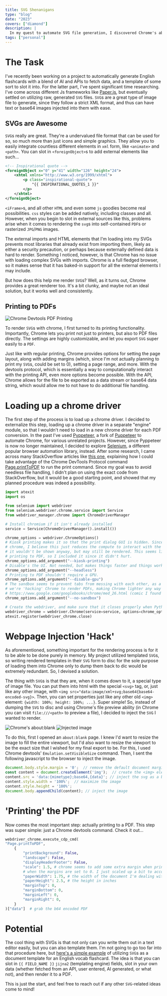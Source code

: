 ```yaml
---
title: SVG Shenanigans
type: "blog"
date: "2023"
covers: ["diamond"]
description: |
  In my quest to automate SVG file generation, I discovered Chrome's ability to convert complex SVGs with imports into self-contained PDFs through its printing protocol. My aim was to write a script to easily convert Chrome-preview-able files into PDFs. With Selenium and Chrome's Devtools Protocol, I was able to figure out how to perform the conversion, but wasn't satisfied. In this post, I discuss my script to convert complex files like SVGs to PDFs without any file handling, from memory to memory, headless-ly to allow for a smooth and efficient conversion process.
tags: ["personal"]
---
```


# The Task

I've recently been working on a project to automatically generate English flashcards with a blend of AI and APIs to fetch data, and a template of some sort to slot it into. For the latter part, I've spent significant time researching. I've come across different Js frameworks like [Paper.js](http://paperjs.org/), but eventually settled on utilizing raw, generated `SVG` files. `SVG`s are a great type of image file to generate, since they follow a strict XML format, and thus can have text or base64 images injected into them with ease.

## SVGs are Awesome

`SVG`s really are great. They're a undervalued file format that can be used for so, so much more than just icons and simple graphics. They allow you to easily integrate countless different elements in `xml` form, like `<animate>` and `<path>`. You can slot in `<foreignObject>`s to add external elements like such...

```xml
<!-- Inspirational quote -->
<foreignObject x="0" y="41" width="126" height="24">
    <xhtml xmlns="http://www.w3.org/1999/xhtml">
        <p class="inspirational-quote">
            "{{ INSPIRATIONAL_QUOTES_1 }}"
        </p>
    </xhtml>
</foreignObject>
```

`<iFrame>`s, and all other `HTML` and even some `js` goodies become real possibilities. `css` styles can be added natively, including classes and all. However, when you begin to slot in external sources like this, problems arise when it comes to rendering the `svg`s into self-contained `PDF`s or rasterized `JPG`/`PNG` images.

The external imports and HTML elements that I'm loading into my SVGs prevents most libraries that already exist from importing them, likely as either a security precaution, or perhaps because externally defined data is hard to render. Something I noticed, however, is that Chrome has no issue with loading complex SVGs with imports. Chrome is a full fledged browser, so it makes sense that it has baked-in support for all the external elements I may include.

But how does this help me render `SVG`s? Well, as it turns out, Chrome provides a great renderer too. It's a bit clunky, and maybe not an ideal solution, but it works well and consistently.

## Printing to PDFs

![Chrome Devtools PDF Printing](renderPDF.png|width=36|float=right)

To render `SVG`s with chrome, I first turned to its printing functionality. Importantly, Chrome lets you print not just to printers, but also to PDF files directly. The settings are highly customizable, and let you export `SVG` super easily to a `PDF`.

Just like with regular printing, Chrome provides options for setting the page layout, along with adding margins (which, since I'm not actually planning to print my `SVG`s, could be set to 0), setting a page range, and more. With the devtools protocol, which is essentially a way to computationally interact with the printing API, even more options become possible. With the API, Chrome allows for the file to be exported as a data stream or base64 data string, which would allow me to not have to do additional file handling.

# Loading up a chrome driver

The first step of the process is to load up a chrome driver. I decided to externalize this step, loading up a chrome driver in a separate "engine" module, so that I wouldn't need to load in a new chrome driver for each PDF conversion. In the past I've used [Pyppeteer](https://github.com/pyppeteer/pyppeteer), a fork of [Puppeteer](https://pptr.dev/) to automate Chrome, for various unrelated projects. However, since Pyppeteer is now no longer maintained, I decided to explore [Selenium](https://www.selenium.dev/), a different popular browser automation library, instead. After some research, I came across many StackOverflow articles like [this one](https://stackoverflow.com/a/68353518/14266969), explaining how I could take advantage of the Chrome DevTools Protocol command [Page.printToPDF](https://chromedevtools.github.io/devtools-protocol/tot/Page/#method-printToPDF) to run the print command. Since my goal was to avoid needless file handling, I didn't plan on using the exact code from StackOverflow, but it would be a good starting point, and showed that my planned procedure was indeed a possibility.

```py
import atexit
import os

from selenium import webdriver
from selenium.webdriver.chrome.service import Service
from webdriver_manager.chrome import ChromeDriverManager

# Install chromium if it isn't already installed
service = Service(ChromeDriverManager().install())

chrome_options = webdriver.ChromeOptions()
# Kiosk printing makes it so that the print dialog GUI is hidden. Since I'm using headless
# chrome, I believe this just reduces the compute to interact with the print-to-pdf API, since
# it wouldn't be shown anyway, but may still be rendered. This seems like a common flag for
# printing to PDF, so I included it since it didn't hurt.
chrome_options.add_argument("--kiosk-printing")
# Disable's the UI. Not needed, but makes things faster and things work on CLI only computers.
chrome_options.add_argument("--headless")
# Printing to PDF shouldn't require a GPU.
chrome_options.add_argument("--disable-gpu")
# The sandbox seems to prevent tabs from messing with each other, as a security feature. Since
# we're 'hacking' Chrome to render PDFs, making Chrome lighter any way we can is ideal.
# https://www.google.com/googlebooks/chrome/med_26.html (comic I found that helps explain it)
chrome_options.add_argument("--no-sandbox")

# Create the webdriver, and make sure that it closes properly when Python exits
webdriver_chrome = webdriver.Chrome(service=service, options=chrome_options)
atexit.register(webdriver_chrome.close)
```

# Webpage Injection 'Hack'

As aforementioned, something important for the rendering process is for it to be able to be done purely in memory. My project utilized templated `SVG`s, so writing rendered templates in their `SVG` form to disc for the sole purpose of loading them into Chrome only to dump them back to dic would be extremely redundant. So, I devised a solution.

The thing with `SVG`s is that they are, when it comes down to it, a special type of image file. You can put them into html with the special `<svg>` tag, or, just like any other image, with `<img src="data:image/xml+svg;base64{base64-encoded-svg}>`. Then, you can set properties just like any other old `<img>` element: `{width: 100%; height: 100%; ...}`. Super simple! So, instead of dumping the `SVG` to disc and using Chrome's file preview ability (in Chrome you can visit `file:///<path>` to preview a file), I decided to inject the `SVG` I wanted to render.

![Chrome's about:blank](aboutBlank.png)
![Injected image](injectedImage.png)

To do this, first I opened an `about:blank` page. I knew I'd want to resize the image to fill the entire viewport, but I'd also want to resize the viewport to be the exact size that I wished for my final export to be. For this, I used Chrome devtools' `Emulation.setVisibleSize` command. Then, I sent the following javascript to the browser to inject the image.

```js
document.body.style.margin = '0';  // remove the default document margin
const content = document.createElement('img');  // create the <img> element
content.src = 'data:{mimetype};base64,{data}'; // inject the svg as a b64 image
content.style.width = '100%';  // maximize the image
content.style.height = '100%';
document.body.appendChild(content); // inject the image
```

# 'Printing' the PDF

Now comes the most important step: actually printing to a PDF. This step was super simple: just a Chrome devtools command. Check it out...

```py
webdriver_chrome.execute_cdp_cmd(
"Page.printToPDF",
    {
        "printBackground": False,
        "landscape": False,
        "displayHeaderFooter": False,
        "scale": 1.5, # chrome seems to add some extra margin when printing, even
        # when the margins are set to 0. I just scaled up a bit to account for this.
        "paperWidth": 1.75, # the width of the document I'm dealing with, in inches
        "paperHeight": 2.5, # the height in inches
        "marginTop": 0,
        "marginBottom": 0,
        "marginLeft": 0,
        "marginRight": 0,
    }
)["data"]  # grab the b64 encoded PDF
```

# Potential

The cool thing with SVGs is that not only can you write them out in a text editor easily, but you can also template them. I'm not going to go too far into that procedure here, but [here's a simple example](https://github.com/404Wolf/SvgTemplating) of utilizing `SVG`s as a document template for an English vocab flashcard. The idea is that you can slot in `{{ FIELD_NAME }}` `jijna2` (templating engine) fields, slot in your own data (whether fetched from an API, user entered, AI generated, or what not), and then render it to a PDF.

This is just the start, and feel free to reach out if any other `SVG`-related ideas come to mind!
